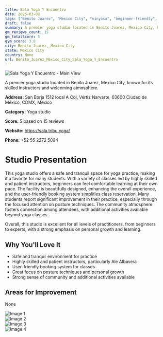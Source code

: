 ```yaml
---
title: Sala Yoga Y Encuentro
date: 2025-03-08
tags: ["Benito Juarez", "Mexico City", "vinyasa", "beginner-friendly", "technique-focused", "community", "wellness", "Benito Juarez, Mexico City"]  
draft: false
summary: A premier yoga studio located in Benito Juarez, Mexico City, known for its skilled instructors and welcoming atmosphere.
gm_reviews_count: 15
gm_totalScore: 5
gym_score: 3.8
city: Benito_Juarez,_Mexico_City
state: Mexico City
country: None
url: Benito_Juarez_Mexico_City_Sala_Yoga_Y_Encuentro
---
```


<div className="aspect-[16/9] relative my-8">
  <img 
    src="https://lh5.googleusercontent.com/p/AF1QipNx7sIbs8BZRmfAib5zlgWn966Nviv-aFYtuRSl=w1920-h1080-k-no"
    alt="Sala Yoga Y Encuentro - Main View"
    className="object-cover absolute inset-0 w-full h-full rounded-lg"
  />
</div>

A premier yoga studio located in Benito Juarez, Mexico City, known for its skilled instructors and welcoming atmosphere.

**Address:** San Borja 1512 local A Col, Vértiz Narvarte, 03600 Ciudad de México, CDMX, Mexico

**Category:** Yoga studio

**Score:** 5 based on 15 reviews

**Website:** https://sala.tribu.yoga/

**Phone:** +52 55 2272 5094

# Studio Presentation

This yoga studio offers a safe and tranquil space for yoga practice, making it a favorite for many students. With a variety of classes led by highly skilled and patient instructors, beginners can feel comfortable learning at their own pace. The facility is beautifully designed, enhancing the overall experience, and the user-friendly booking system simplifies class reservation. Many students report significant improvement in their practice, especially through the focused attention on posture techniques. The community atmosphere fosters connection among attendees, with additional activities available beyond yoga classes.

Overall, this studio is excellent for all levels of practitioners, from beginners to experts, with a strong emphasis on personal growth and learning.

## Why You'll Love It

- Safe and tranquil environment for practice
- Highly skilled and patient instructors, particularly Ale Albavera
- User-friendly booking system for classes
- Great focus on posture techniques and personal growth
- Strong sense of community and additional activities available

## Areas for Improvement

None

<div className="grid grid-cols-1 xl:grid-cols-2 gap-4 my-8">
<div className="aspect-[4/3] relative"><img src="https://lh3.googleusercontent.com/p/AF1QipMX-c1wcz1C4-DQgY19GcG9vidJkzrFR_YYtBps=w1920-h1080-k-no" alt="Image 1" className="object-cover absolute inset-0 w-full h-full rounded-lg" /></div>
<div className="aspect-[4/3] relative"><img src="https://lh5.googleusercontent.com/p/AF1QipNmKSQTw8xge5QjcVC7PepiW3oOdyUD-ldI5txo=w1920-h1080-k-no" alt="Image 2" className="object-cover absolute inset-0 w-full h-full rounded-lg" /></div>
<div className="aspect-[4/3] relative"><img src="https://lh5.googleusercontent.com/p/AF1QipPJxjh1L2HovoeveQMEqZrNffGLO7V79_FmLNdp=w1920-h1080-k-no" alt="Image 3" className="object-cover absolute inset-0 w-full h-full rounded-lg" /></div>
<div className="aspect-[4/3] relative"><img src="https://lh5.googleusercontent.com/p/AF1QipNy0mm9nNm0AGMFxQ175NXpV3Gt9EICp7sI805P=w1920-h1080-k-no" alt="Image 4" className="object-cover absolute inset-0 w-full h-full rounded-lg" /></div>
</div>